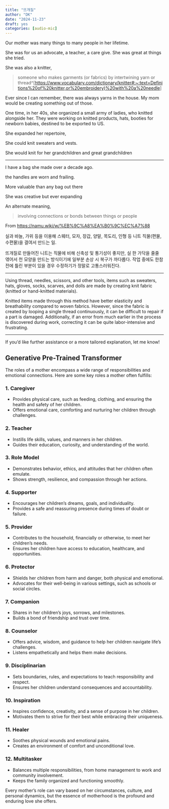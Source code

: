 ```yaml
---
title: "뜨개질"
author: "DK"
date: "2024-11-23"
draft: yes
categories: [audio-mic]
---
```


Our mother was many things to many people in her lifetime.

She was for us an advocate, a teacher, a care give. She was great at things she tried.

She was also a knitter,

> someone who makes garments (or fabrics) by intertwining yarn or thread\^\[<https://www.vocabulary.com/dictionary/knitter#:~:text=Definitions%20of%20knitter,or%20embroidery)%20with%20a%20needle>\]

Ever since I can remember, there was always yarns in the house. My mom would be creating something out of those.

One time, in her 40s, she organized a small army of ladies, who knitted alongside her. They were working on knitted products, hats, booties for newborn babies, destined to be exported to US.

She expanded her repertoire,

She could knit sweaters and vests.

She would knit for her grandchildren and great grandchildren

------------------------------------------------------------------------

I have a bag she made over a decade ago.

the handles are worn and frailing.

More valuable than any bag out there

She was creative but ever expanding

An alternate meaning,

> involving connections or bonds between things or people

From <https://namu.wiki/w/%EB%9C%A8%EA%B0%9C%EC%A7%88>

실과 바늘, 가위 등을 이용해 스웨터, 모자, 장갑, 양말, 목도리, 인형 등 니트 직물(편물, 수편물)을 결여서 만드는 일.

뜨개질로 만들어진 니트는 직물에 비해 신축성 및 통기성이 좋지만, 실 한 가닥을 줄줄 엮어서 천 모양을 만드는 방식이기에 일부분 손상 시 복구가 까다롭다. 작업 중에도 한참 전에 틀린 부분이 있을 경우 수정하기가 정말로 고통스러워진다.

------------------------------------------------------------------------

Using thread, needles, scissors, and other tools, items such as sweaters, hats, gloves, socks, scarves, and dolls are made by creating knit fabric (knitted or hand-knitted materials).

Knitted items made through this method have better elasticity and breathability compared to woven fabrics. However, since the fabric is created by looping a single thread continuously, it can be difficult to repair if a part is damaged. Additionally, if an error from much earlier in the process is discovered during work, correcting it can be quite labor-intensive and frustrating.

------------------------------------------------------------------------

If you'd like further assistance or a more tailored explanation, let me know!

## Generative Pre-Trained Transformer

The roles of a mother encompass a wide range of responsibilities and emotional connections. Here are some key roles a mother often fulfills:

### 1. **Caregiver**

-   Provides physical care, such as feeding, clothing, and ensuring the health and safety of her children.\
-   Offers emotional care, comforting and nurturing her children through challenges.

### 2. **Teacher**

-   Instills life skills, values, and manners in her children.\
-   Guides their education, curiosity, and understanding of the world.

### 3. **Role Model**

-   Demonstrates behavior, ethics, and attitudes that her children often emulate.\
-   Shows strength, resilience, and compassion through her actions.

### 4. **Supporter**

-   Encourages her children's dreams, goals, and individuality.\
-   Provides a safe and reassuring presence during times of doubt or failure.

### 5. **Provider**

-   Contributes to the household, financially or otherwise, to meet her children’s needs.\
-   Ensures her children have access to education, healthcare, and opportunities.

### 6. **Protector**

-   Shields her children from harm and danger, both physical and emotional.\
-   Advocates for their well-being in various settings, such as schools or social circles.

### 7. **Companion**

-   Shares in her children’s joys, sorrows, and milestones.\
-   Builds a bond of friendship and trust over time.

### 8. **Counselor**

-   Offers advice, wisdom, and guidance to help her children navigate life’s challenges.\
-   Listens empathetically and helps them make decisions.

### 9. **Disciplinarian**

-   Sets boundaries, rules, and expectations to teach responsibility and respect.\
-   Ensures her children understand consequences and accountability.

### 10. **Inspiration**

-   Inspires confidence, creativity, and a sense of purpose in her children.\
-   Motivates them to strive for their best while embracing their uniqueness.

### 11. **Healer**

-   Soothes physical wounds and emotional pains.\
-   Creates an environment of comfort and unconditional love.

### 12. **Multitasker**

-   Balances multiple responsibilities, from home management to work and community involvement.\
-   Keeps the family organized and functioning smoothly.

Every mother’s role can vary based on her circumstances, culture, and personal dynamics, but the essence of motherhood is the profound and enduring love she offers.
